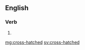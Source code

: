 ==English==

===Verb===
{{head|en}}

# {{en-past of|cross-hatch}}

[[mg:cross-hatched]]
[[sv:cross-hatched]]